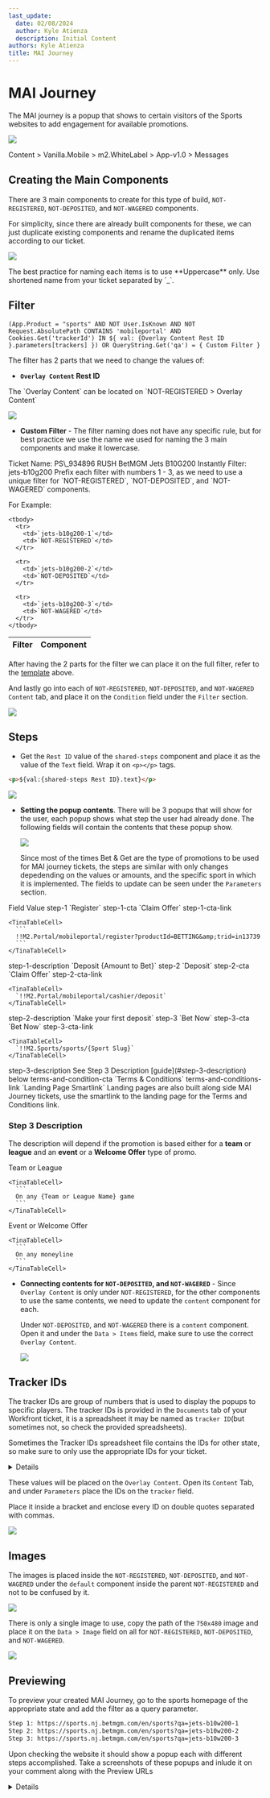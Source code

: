 ```yaml
---
last_update:
  date: 02/08/2024
  author: Kyle Atienza
  description: Initial Content
authors: Kyle Atienza
title: MAI Journey
---
```


# MAI Journey

The MAI journey is a popup that shows to certain visitors of the Sports websites to add engagement for available promotions.

![](https://res.cloudinary.com/dlfu36fiw/image/upload/v1709887538/builds/mai/kxftq92ne6ur794nearh.png)

<Admonition type="note" title="SiteCore Path">
  Content > Vanilla.Mobile > m2.WhiteLabel > App-v1.0 > Messages
</Admonition>

## Creating the Main Components

There are 3 main components to create for this type of build, `NOT-REGISTERED`, `NOT-DEPOSITED`, and `NOT-WAGERED` components.

For simplicity, since there are already built components for these, we can just duplicate existing components and rename the duplicated items according to our ticket.

![](https://res.cloudinary.com/dlfu36fiw/image/upload/v1709887535/builds/mai/xxycm0g8hbbgkzc8yiha.png)

<Admonition type="note" title="Naming">
  The best practice for naming each items is to use **Uppercase** only. Use shortened name from your ticket separated by `_`.
</Admonition>

## Filter

```
(App.Product = "sports" AND NOT User.IsKnown AND NOT Request.AbsolutePath CONTAINS 'mobileportal' AND Cookies.Get('trackerId') IN ${ val: {Overlay Content Rest ID }.parameters[trackers] }) OR QueryString.Get('qa') = { Custom Filter }
```

The filter has 2 parts that we need to change the values of:

* **`Overlay Content` Rest ID**

<Admonition type="note" title="Overlay Content Location">
  The `Overlay Content` can be located on `NOT-REGISTERED > Overlay Content`

  ![](https://res.cloudinary.com/dlfu36fiw/image/upload/v1709887535/builds/mai/qnjtobi7vyzjgrzqer8h.png)

</Admonition>

* **Custom Filter** - The filter naming does not have any specific rule, but for best practice we use the name we used for naming the 3 main components and make it lowercase.

<Admonition type="tip" title="Filter Example">
  Ticket Name: PS\_934896 RUSH BetMGM Jets B10G200 Instantly
  Filter: jets-b10g200
</Admonition>

<Admonition type="note" title="Note">
  Prefix each filter with numbers 1 - 3, as we need to use a unique filter for `NOT-REGISTERED`, `NOT-DEPOSITED`, and `NOT-WAGERED` components.

  For Example:

  <table className="mt-3">
    <thead>
      <tr>
        <th>Filter</th>
        <th>Component</th>
      </tr>
    </thead>

    <tbody>
      <tr>
        <td>`jets-b10g200-1`</td>
        <td>`NOT-REGISTERED`</td>
      </tr>

      <tr>
        <td>`jets-b10g200-2`</td>
        <td>`NOT-DEPOSITED`</td>
      </tr>

      <tr>
        <td>`jets-b10g200-3`</td>
        <td>`NOT-WAGERED`</td>
      </tr>
    </tbody>
  </table>
</Admonition>

After having the 2 parts for the filter we can place it on the full filter, refer to the [template](#condition-template) above.

And lastly go into each  of `NOT-REGISTERED`, `NOT-DEPOSITED`, and `NOT-WAGERED` `Content` tab, and place it on the `Condition` field under the `Filter` section.

![](https://res.cloudinary.com/dlfu36fiw/image/upload/v1709887535/builds/mai/xwjszcr0sej2kg0w7bm7.png)

## Steps

* Get the `Rest ID` value of the `shared-steps` component and place it as the value of the `Text` field. Wrap it on `<p></p>` tags.

```html
<p>${val:{shared-steps Rest ID}.text}</p>
```

![](https://res.cloudinary.com/dlfu36fiw/image/upload/v1709887537/builds/mai/tkltbtrolwlf0odsqj7n.png)

* **Setting the popup contents**. There will be 3 popups that will show for the user, each popup shows what step the user had already done. The following fields will contain the contents that these popup show.

  ![](https://res.cloudinary.com/dlfu36fiw/image/upload/v1709887537/builds/mai/bn5ckvbcpizxh4n3hxkh.png)


  Since most of the times Bet & Get are the type of promotions to be used for MAI journey tickets, the steps are similar with only changes depedending on the values or amounts, and the specific sport in which it is implemented. The fields to update can be seen under the `Parameters` section.

<TinaTable className="whitespace-nowrap" topHeader={true}>
  <TinaTableRow>
    <TinaTableCell>Field</TinaTableCell>
    <TinaTableCell>Value</TinaTableCell>
  </TinaTableRow>

  <TinaTableRow>
    <TinaTableCell>step-1</TinaTableCell>
    <TinaTableCell>`Register`</TinaTableCell>
  </TinaTableRow>

  <TinaTableRow>
    <TinaTableCell>step-1-cta</TinaTableCell>
    <TinaTableCell>`Claim Offer`</TinaTableCell>
  </TinaTableRow>

  <TinaTableRow>
    <TinaTableCell>step-1-cta-link</TinaTableCell>

    <TinaTableCell>
      ```
      !!M2.Portal/mobileportal/register?productId=BETTING&amp;trid=in13739
      ```
    </TinaTableCell>
  </TinaTableRow>

  <TinaTableRow>
    <TinaTableCell>step-1-description</TinaTableCell>
    <TinaTableCell>`Deposit {Amount to Bet}`</TinaTableCell>
  </TinaTableRow>

  <TinaTableRow>
    <TinaTableCell>step-2</TinaTableCell>
    <TinaTableCell>`Deposit`</TinaTableCell>
  </TinaTableRow>

  <TinaTableRow>
    <TinaTableCell>step-2-cta</TinaTableCell>
    <TinaTableCell>`Claim Offer`</TinaTableCell>
  </TinaTableRow>

  <TinaTableRow>
    <TinaTableCell>step-2-cta-link</TinaTableCell>

    <TinaTableCell>
      `!!M2.Portal/mobileportal/cashier/deposit`
    </TinaTableCell>
  </TinaTableRow>

  <TinaTableRow>
    <TinaTableCell>step-2-description</TinaTableCell>
    <TinaTableCell>`Make your first deposit`</TinaTableCell>
  </TinaTableRow>

  <TinaTableRow>
    <TinaTableCell>step-3</TinaTableCell>
    <TinaTableCell>`Bet Now`</TinaTableCell>
  </TinaTableRow>

  <TinaTableRow>
    <TinaTableCell>step-3-cta</TinaTableCell>
    <TinaTableCell>`Bet Now`</TinaTableCell>
  </TinaTableRow>

  <TinaTableRow>
    <TinaTableCell>step-3-cta-link</TinaTableCell>

    <TinaTableCell>
      `!!M2.Sports/sports/{Sport Slug}`
    </TinaTableCell>
  </TinaTableRow>

  <TinaTableRow>
    <TinaTableCell>step-3-description</TinaTableCell>
    <TinaTableCell>See Step 3 Description [guide](#step-3-description) below</TinaTableCell>
  </TinaTableRow>

  <TinaTableRow>
    <TinaTableCell>terms-and-condition-cta</TinaTableCell>
    <TinaTableCell>`Terms &amp; Conditions`</TinaTableCell>
  </TinaTableRow>

  <TinaTableRow>
    <TinaTableCell>terms-and-conditions-link</TinaTableCell>
    <TinaTableCell>`Landing Page Smartlink`</TinaTableCell>
  </TinaTableRow>
</TinaTable>

<Admonition type="note" title="Landing Page">
  Landing pages are also built along side MAI Journey tickets, use the smartlink to the landing page for the Terms and Conditions link.
</Admonition>

### Step 3 Description

The description will depend if the promotion is based either for a **team** or **league** and an **event** or a **Welcome Offer** type of promo.

<TinaTable>
  <TinaTableRow>
    <TinaTableCell>Team or League</TinaTableCell>

    <TinaTableCell>
      ```
      On any {Team or League Name} game
      ```
    </TinaTableCell>
  </TinaTableRow>

  <TinaTableRow>
    <TinaTableCell>Event or Welcome Offer</TinaTableCell>

    <TinaTableCell>
      ```
      On any moneyline
      ```
    </TinaTableCell>
  </TinaTableRow>
</TinaTable>

* **Connecting contents for `NOT-DEPOSITED`, and `NOT-WAGERED`** - Since `Overlay Content` is only under `NOT-REGISTERED`, for the other components to use the same contents, we need to update the `content` component for each.

  Under `NOT-DEPOSITED`, and `NOT-WAGERED` there is a `content` component. Open it and under the `Data > Items` field, make sure to use the correct `Overlay Content`.

  ![](https://res.cloudinary.com/dlfu36fiw/image/upload/v1709887537/builds/mai/xcoik6ghitj7c0clk2dw.png)


## Tracker IDs

The tracker IDs are group of numbers that is used to display the popups to specific players. The tracker IDs is provided in the `Documents` tab of your Workfront ticket, it is a spreadsheet it may be named as `tracker ID`(but sometimes not, so check the provided spreadsheets).

Sometimes the Tracker IDs spreadsheet file contains the IDs for other state, so make sure to only use the appropriate IDs for your ticket.

<Details summary="Tracker IDs Spreadsheet Example">
  ![](https://res.cloudinary.com/dlfu36fiw/image/upload/v1709887473/builds/mai/h1kue8jud2zolxgdarb0.png)

</Details>

These values will be placed on the `Overlay Content`. Open its `Content` Tab, and under `Parameters` place the IDs on the `tracker` field.

Place it inside a bracket and enclose every ID on double quotes separated with commas.

![](https://res.cloudinary.com/dlfu36fiw/image/upload/v1709887538/builds/mai/ruzpaar49whdzu1m0hv9.png)

## Images

The images is placed inside the `NOT-REGISTERED`, `NOT-DEPOSITED`, and `NOT-WAGERED` under the `default` component inside the parent `NOT-REGISTERED` and not to be confused by it.

![](https://res.cloudinary.com/dlfu36fiw/image/upload/v1709887469/builds/mai/haqrkdqcowq7on8nhmzl.png)

There is only a single image to use, copy the path of the `750x480` image and place it on the `Data > Image` field on all for `NOT-REGISTERED`, `NOT-DEPOSITED`, and `NOT-WAGERED`.

![](https://res.cloudinary.com/dlfu36fiw/image/upload/v1709887471/builds/mai/d80w8rjvc66mcw5n3iuw.png)

## Previewing

To preview your created MAI Journey, go to the sports homepage of the appropriate state and add the filter as a query parameter.

```html
Step 1: https://sports.nj.betmgm.com/en/sports?qa=jets-b10w200-1
Step 2: https://sports.nj.betmgm.com/en/sports?qa=jets-b10w200-2
Step 3: https://sports.nj.betmgm.com/en/sports?qa=jets-b10w200-3
```

Upon checking the website it should show a popup each with different steps accomplished. Take a screenshots of these popups and inlude it on your comment along with the Preview URLs

<Details summary="MAI Journey Preview Example">
  ![](https://res.cloudinary.com/dlfu36fiw/image/upload/v1709887537/builds/mai/kjpjesxpzb289im7cim6.png)

</Details>
